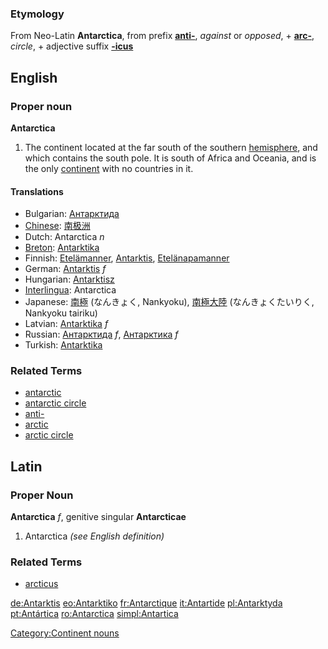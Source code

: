 ===Etymology===
From Neo-Latin '''Antarctica''', from prefix '''[[anti-]]''', ''against'' or ''opposed'', + '''[[arc-]]''', ''circle'', + adjective suffix '''[[-icus]]'''

==English==

===Proper noun===
'''Antarctica'''

# The continent located at the far south of the southern [[hemisphere]], and which contains the south pole.  It is south of Africa and Oceania, and is the only [[continent]] with no countries in it.  

====Translations====
*Bulgarian: [[Антарктида]]
*[[Chinese]]: [[南极洲]]
*Dutch: Antarctica ''n''
*[[Breton]]: [[Antarktika]]
*Finnish: [[Etelämanner]], [[Antarktis]], [[Etelänapamanner]]
*German: [[Antarktis]] ''f''
*Hungarian: [[Antarktisz]]
*[[Interlingua]]: Antarctica
*Japanese: [[南極]] (なんきょく, Nankyoku), [[南極大陸]] (なんきょくたいりく, Nankyoku tairiku)
*Latvian: [[Antarktika]] ''f''
*Russian: [[Антарктида]] ''f'', [[Антарктика]] ''f''
*Turkish: [[Antarktika]]

===Related Terms===
*[[antarctic]]
*[[antarctic circle]]
*[[anti-]]
*[[arctic]]
*[[arctic circle]]


[[Category:Continent nouns]]

==Latin==
===Proper Noun===
'''Antarctica''' ''f'', genitive singular '''Antarcticae'''

# Antarctica ''(see English definition)''

===Related Terms===
*[[arcticus]]

[[de:Antarktis]]
[[eo:Antarktiko]]
[[fr:Antarctique]]
[[it:Antartide]]
[[pl:Antarktyda]]
[[pt:Antártica]]
[[ro:Antarctica]]
[[simpl:Antartica]]